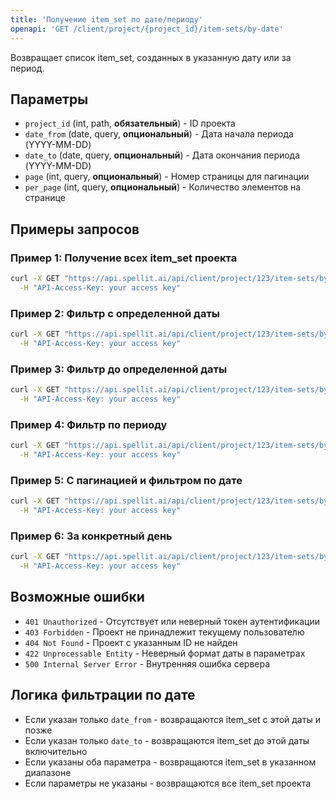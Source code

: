 ```yaml
---
title: 'Получение item_set по дате/периоду'
openapi: 'GET /client/project/{project_id}/item-sets/by-date'
---
```


<Callout emoji="📅">Возвращает список item_set, созданных в указанную дату или за период.</Callout>



## Параметры

- `project_id` (int, path, **обязательный**) - ID проекта
- `date_from` (date, query, **опциональный**) - Дата начала периода (YYYY-MM-DD)
- `date_to` (date, query, **опциональный**) - Дата окончания периода (YYYY-MM-DD)
- `page` (int, query, **опциональный**) - Номер страницы для пагинации
- `per_page` (int, query, **опциональный**) - Количество элементов на странице

## Примеры запросов

### Пример 1: Получение всех item_set проекта

```bash
curl -X GET "https://api.spellit.ai/api/client/project/123/item-sets/by-date" \
  -H "API-Access-Key: your access key"
```

### Пример 2: Фильтр с определенной даты

```bash
curl -X GET "https://api.spellit.ai/api/client/project/123/item-sets/by-date?date_from=2024-01-15" \
  -H "API-Access-Key: your access key"
```

### Пример 3: Фильтр до определенной даты

```bash
curl -X GET "https://api.spellit.ai/api/client/project/123/item-sets/by-date?date_to=2024-01-20" \
  -H "API-Access-Key: your access key"
```

### Пример 4: Фильтр по периоду

```bash
curl -X GET "https://api.spellit.ai/api/client/project/123/item-sets/by-date?date_from=2024-01-15&date_to=2024-01-20" \
  -H "API-Access-Key: your access key"
```

### Пример 5: С пагинацией и фильтром по дате

```bash
curl -X GET "https://api.spellit.ai/api/client/project/123/item-sets/by-date?date_from=2024-01-15&page=1&per_page=5" \
  -H "API-Access-Key: your access key"
```

### Пример 6: За конкретный день

```bash
curl -X GET "https://api.spellit.ai/api/client/project/123/item-sets/by-date?date_from=2024-01-15&date_to=2024-01-15" \
  -H "API-Access-Key: your access key"
```

## Возможные ошибки

- `401 Unauthorized` - Отсутствует или неверный токен аутентификации
- `403 Forbidden` - Проект не принадлежит текущему пользователю
- `404 Not Found` - Проект с указанным ID не найден
- `422 Unprocessable Entity` - Неверный формат даты в параметрах
- `500 Internal Server Error` - Внутренняя ошибка сервера

## Логика фильтрации по дате

- Если указан только `date_from` - возвращаются item_set с этой даты и позже
- Если указан только `date_to` - возвращаются item_set до этой даты включительно
- Если указаны оба параметра - возвращаются item_set в указанном диапазоне
- Если параметры не указаны - возвращаются все item_set проекта
